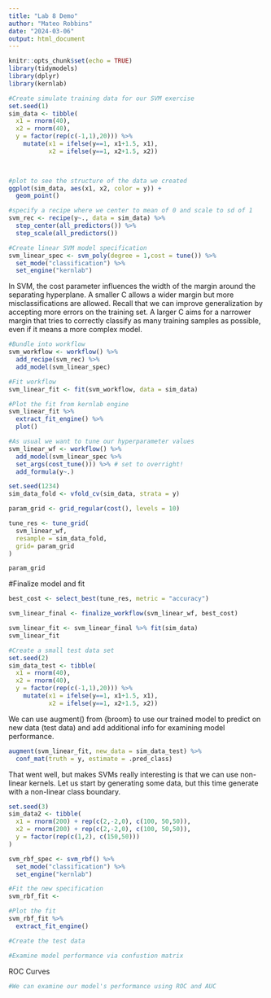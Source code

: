 ```yaml
---
title: "Lab 8 Demo"
author: "Mateo Robbins"
date: "2024-03-06"
output: html_document
---
```


```r
knitr::opts_chunk$set(echo = TRUE)
library(tidymodels)
library(dplyr)
library(kernlab)
```

```r
#Create simulate training data for our SVM exercise
set.seed(1)
sim_data <- tibble(
  x1 = rnorm(40),
  x2 = rnorm(40),
  y = factor(rep(c(-1,1),20))) %>%
    mutate(x1 = ifelse(y==1, x1+1.5, x1),
           x2 = ifelse(y==1, x2+1.5, x2))

  
```

```r
#plot to see the structure of the data we created
ggplot(sim_data, aes(x1, x2, color = y)) +
  geom_point()
```

```r
#specify a recipe where we center to mean of 0 and scale to sd of 1
svm_rec <- recipe(y~., data = sim_data) %>%
  step_center(all_predictors()) %>%
  step_scale(all_predictors()) 

```

```r
#Create linear SVM model specification
svm_linear_spec <- svm_poly(degree = 1,cost = tune()) %>%
  set_mode("classification") %>%
  set_engine("kernlab")
```

In SVM, the cost parameter influences the width of the margin around the separating hyperplane. A smaller C allows a wider margin but more misclassifications are allowed. Recall that we can improve generalization by accepting more errors on the training set. A larger C aims for a narrower margin that tries to correctly classify as many training samples as possible, even if it means a more complex model.

```r
#Bundle into workflow
svm_workflow <- workflow() %>%
  add_recipe(svm_rec) %>%
  add_model(svm_linear_spec)
```

```r
#Fit workflow
svm_linear_fit <- fit(svm_workflow, data = sim_data)
```

```r
#Plot the fit from kernlab engine
svm_linear_fit %>%
  extract_fit_engine() %>%
  plot()
```

```r
#As usual we want to tune our hyperparameter values
svm_linear_wf <- workflow() %>%
  add_model(svm_linear_spec %>%
  set_args(cost_tune())) %>% # set to overright! 
  add_formula(y~.)

set.seed(1234)
sim_data_fold <- vfold_cv(sim_data, strata = y)

param_grid <- grid_regular(cost(), levels = 10)

tune_res <- tune_grid(
  svm_linear_wf, 
  resample = sim_data_fold,
  grid= param_grid
)

param_grid
```

#Finalize model and fit

```r
best_cost <- select_best(tune_res, metric = "accuracy")

svm_linear_final <- finalize_workflow(svm_linear_wf, best_cost)

svm_linear_fit <- svm_linear_final %>% fit(sim_data)
svm_linear_fit
```

```r
#Create a small test data set
set.seed(2)
sim_data_test <- tibble(
  x1 = rnorm(40),
  x2 = rnorm(40),
  y = factor(rep(c(-1,1),20))) %>%
    mutate(x1 = ifelse(y==1, x1+1.5, x1),
           x2 = ifelse(y==1, x2+1.5, x2))
```

We can use augment() from {broom} to use our trained model to predict on new data (test data) and add additional info for examining model performance.

```r
augment(svm_linear_fit, new_data = sim_data_test) %>%
  conf_mat(truth = y, estimate = .pred_class)
```

That went well, but makes SVMs really interesting is that we can use non-linear kernels. Let us start by generating some data, but this time generate with a non-linear class boundary.

```r
set.seed(3)
sim_data2 <- tibble(
  x1 = rnorm(200) + rep(c(2,-2,0), c(100, 50,50)),
  x2 = rnorm(200) + rep(c(2,-2,0), c(100, 50,50)),
  y = factor(rep(c(1,2), c(150,50)))
)
```

```r
svm_rbf_spec <- svm_rbf() %>%
  set_mode("classification") %>%
  set_engine("kernlab")
```

```r
#Fit the new specification
svm_rbf_fit <- 
```

```r
#Plot the fit
svm_rbf_fit %>%
  extract_fit_engine()
```

```r
#Create the test data

```

```r
#Examine model performance via confustion matrix

```

ROC Curves

```r
#We can examine our model's performance using ROC and AUC

```

